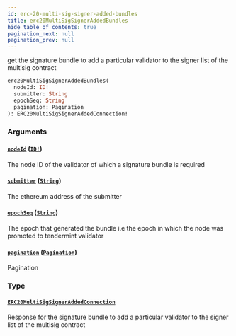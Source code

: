 ```yaml
---
id: erc-20-multi-sig-signer-added-bundles
title: erc20MultiSigSignerAddedBundles
hide_table_of_contents: true
pagination_next: null
pagination_prev: null
---
```



get the signature bundle to add a particular validator to the signer list of the multisig contract

```graphql
erc20MultiSigSignerAddedBundles(
  nodeId: ID!
  submitter: String
  epochSeq: String
  pagination: Pagination
): ERC20MultiSigSignerAddedConnection!
```


### Arguments

#### [`nodeId`](#) ([`ID!`](/docs/testnet/graphql/scalars/id))

The node ID of the validator of which a signature bundle is required


#### [`submitter`](#) ([`String`](/docs/testnet/graphql/scalars/string))

The ethereum address of the submitter


#### [`epochSeq`](#) ([`String`](/docs/testnet/graphql/scalars/string))

The epoch that generated the bundle i.e the epoch in which the node was promoted to tendermint validator


#### [`pagination`](#) ([`Pagination`](/docs/testnet/graphql/inputs/pagination))

Pagination


### Type

#### [`ERC20MultiSigSignerAddedConnection`](/docs/testnet/graphql/objects/erc20-multi-sig-signer-added-connection)

Response for the signature bundle to add a particular validator to the signer list of the multisig contract




